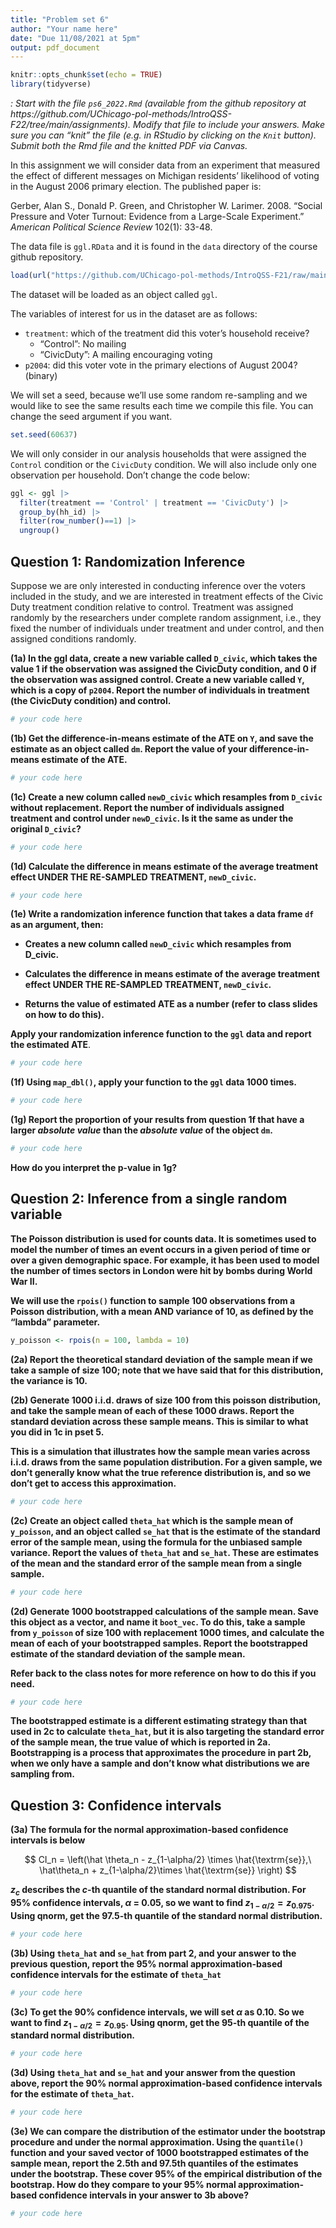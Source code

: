 ```yaml
---
title: "Problem set 6"
author: "Your name here"
date: "Due 11/08/2021 at 5pm"
output: pdf_document
---
```


```r
knitr::opts_chunk$set(echo = TRUE)
library(tidyverse)
```

*\textsc{Note}: Start with the file `ps6_2022.Rmd` (available from the github repository at https://github.com/UChicago-pol-methods/IntroQSS-F22/tree/main/assignments). Modify that file to include your answers. Make sure you can "knit" the file (e.g. in RStudio by clicking on the `Knit` button). Submit both the Rmd file and the knitted PDF via Canvas.*

In this assignment we will consider data from an experiment that measured the effect of different messages on Michigan residents' likelihood of voting in the August 2006 primary election. The published paper is: 

Gerber, Alan S., Donald P. Green, and Christopher W. Larimer. 2008. "Social Pressure and Voter Turnout: Evidence from a Large-Scale Experiment." *American Political Science Review* 102(1): 33-48.

The data file is `ggl.RData` and it is found in the `data` directory of the course github repository.

```r
load(url("https://github.com/UChicago-pol-methods/IntroQSS-F21/raw/main/data/ggl.RData"))
```

The dataset will be loaded as an object called `ggl`.

The variables of interest for us in the dataset are as follows: 

- ```treatment```:  which of the treatment did this voter's household receive?
  + "Control": No mailing
  + "CivicDuty": A mailing encouraging voting
- ```p2004```:  did this voter vote in the primary elections of August 2004? (binary)

We will set a seed, because we'll use some random re-sampling and we would like to see the same results each time we compile this file. You can change the seed argument if you want.
```r
set.seed(60637)
```


We will only consider in our analysis households that were assigned the 
`Control` condition or the `CivicDuty` condition. We will also include only one observation per household. Don't change the code below:

```r
ggl <- ggl |> 
  filter(treatment == 'Control' | treatment == 'CivicDuty') |> 
  group_by(hh_id) |> 
  filter(row_number()==1) |> 
  ungroup()
```


## Question 1: Randomization Inference

Suppose we are only interested in conducting inference over the voters included in the study, and we are interested in treatment effects of the Civic Duty treatment condition relative to control. Treatment was assigned randomly by the researchers under complete random assignment, i.e., they fixed the number of individuals under treatment and under control, and then assigned conditions randomly. 


**(1a) In the ggl data, create a new variable called `D_civic`, which takes the value 1 if the observation was assigned the CivicDuty condition, and 0 if the observation was assigned control. Create a new variable called `Y`, which is a copy of `p2004`. Report the number of individuals in treatment (the CivicDuty condition) and control. **

```r
# your code here
```


**(1b) Get the difference-in-means estimate of the ATE on `Y`, and save the estimate as an object called `dm`. Report the value of your difference-in-means estimate of the ATE. **

```r
# your code here
```


**(1c)  Create a new column called `newD_civic` which resamples from `D_civic` without replacement. Report the number of individuals assigned treatment and control under `newD_civic`. Is it the same as under the original `D_civic`?**
```r
# your code here
```



**(1d) Calculate the difference in means estimate of the average treatment effect UNDER THE RE-SAMPLED TREATMENT, `newD_civic`. **

```r
# your code here
```


**(1e) Write a randomization inference function that takes a data frame `df` as an argument, then:**

- **Creates a new column called `newD_civic` which resamples from D_civic.**

- **Calculates the difference in means estimate of the average treatment effect UNDER THE RE-SAMPLED TREATMENT, `newD_civic`.**

- **Returns the value of estimated ATE as a number (refer to class slides on how to do this). **

**Apply your randomization inference function to the `ggl` data and report the estimated ATE**. 

```r
# your code here
```

**(1f) Using `map_dbl()`, apply your function to the `ggl` data 1000 times.  **
```r
# your code here
```

**(1g) Report the proportion of your results from question 1f that have a larger *absolute value* than the *absolute value* of the object `dm`.**

```r
# your code here
```


**How do you interpret the p-value in 1g?**



## Question 2: Inference from a single random variable


**The Poisson distribution is used for counts data. It is sometimes used to model the number of times an event occurs in a given period of time or over a given demographic space. For example, it has been used to model the number of times sectors in London were hit by bombs during World War II.**

**We will use the `rpois()` function to sample 100 observations from a Poisson distribution, with a mean AND variance of 10, as defined by the "lambda" parameter. **


```r
y_poisson <- rpois(n = 100, lambda = 10)
```

**(2a) Report the theoretical standard deviation of the sample mean if we take a sample of size 100; note that we have said that for this distribution, the variance is 10.**


**(2b) Generate 1000 i.i.d. draws of size 100 from this poisson distribution, and take the sample mean of each of these 1000 draws. Report the standard deviation across these sample means. This is similar to what you did in 1c in pset 5. **

**This is a simulation that illustrates how the sample mean varies across i.i.d. draws from the same population distribution. For a given sample, we don't generally know what the true reference distribution is, and so we don't get to access this approximation.**

```r
# your code here
```


**(2c) Create an object called `theta_hat` which is the sample mean of `y_poisson`, and an object called `se_hat` that is the estimate of the standard error of the sample mean, using the formula for the unbiased sample variance. Report the values of `theta_hat` and `se_hat`. These are estimates of the mean and the standard error of the sample mean from a single sample.**

```r
# your code here
```


**(2d) Generate 1000 bootstrapped calculations of the sample mean. Save this object as a vector, and name it `boot_vec`. To do this, take a sample from `y_poisson` of size 100 with replacement 1000 times, and calculate the mean of each of your bootstrapped samples. Report the bootstrapped estimate of the standard deviation of the sample mean. ** 

**Refer back to the class notes for more reference on how to do this if you need. **


```r
# your code here
```

**The bootstrapped estimate is a different estimating strategy than that used in 2c to calculate `theta_hat`, but it is also targeting the standard error of the sample mean, the true value of which is reported in 2a. Bootstrapping is a process that approximates the procedure in part 2b, when we only have a sample and don't know what distributions we are sampling from.** 


## Question 3: Confidence intervals

**(3a) The formula for the normal approximation-based confidence intervals is below**

$$
CI_n = \left(\hat \theta_n - z_{1-\alpha/2} \times \hat{\textrm{se}},\  \hat\theta_n + z_{1-\alpha/2}\times \hat{\textrm{se}} \right)
$$

**$z_{c}$ describes the $c$-th quantile of the standard normal distribution. For 95% confidence intervals, $\alpha$ = 0.05, so we want to find $z_{1-\alpha/2} = z_{0.975}$. Using qnorm, get the 97.5-th quantile of the standard normal distribution.** 


```r
# your code here
```


**(3b) Using `theta_hat` and `se_hat` from part 2, and your answer to the previous question, report the 95% normal approximation-based confidence intervals for the estimate of `theta_hat`**

```r
# your code here
```

**(3c) To get the 90% confidence intervals, we will set $\alpha$ as 0.10. So we want to find $z_{1-\alpha/2} = z_{0.95}$. Using qnorm, get the 95-th quantile of the standard normal distribution.**

```r
# your code here
```


**(3d) Using `theta_hat` and `se_hat` and your answer from the question above, report the 90% normal approximation-based confidence intervals for the estimate of `theta_hat`.**
```r
# your code here
```


**(3e) We can compare the distribution of the estimator under the bootstrap procedure and under the normal approximation. Using the `quantile()` function and your saved vector of 1000 bootstrapped estimates of the sample mean, report the 2.5th and 97.5th quantiles of the estimates under the bootstrap. These cover 95% of the empirical distribution of the bootstrap. How do they compare to your 95% normal approximation-based confidence intervals in your answer to 3b above?**

```r
# your code here
```



